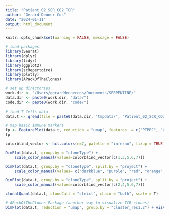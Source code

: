 ```yaml
---
title: "Patient_02_SCR_C02_TCR"
author: "Gerard Deuner Cos"
date: "2024-01-11"
output: html_document
---
```


```r
knitr::opts_chunk$set(warning = FALSE, message = FALSE) 
```

```r
# load packages
library(Seurat)
library(dplyr)
library(tidyr)
library(ggplot2)
library(scRepertoire)
library(plotly)
library(APackOfTheClones)
```

```r
# set up directories
work.dir <- "/Users/gerarddeunercos/Documents/SERPENTINE/"
data.dir <- paste0(work.dir, "data/")
code.dir <- paste0(work.dir, "code/")
```

```r
# load T Cells data
data.t <- qread(file = paste0(data.dir, "tmpdata/", "Patient_02_SCR_CO2_Tcells_subset_pp_09-01-24"))
```

```r
# map basic immune markers
fp <- FeaturePlot(data.t, reduction = "umap", features  = c("PTPRC", "CD4", "CD8A", "CD8B", "CCR7", "FOXP3", "MKI67", "CTLA4", "NKG7"))
fp
```

```r
colorblind_vector <- hcl.colors(n=7, palette = "inferno", fixup = TRUE) #plasma

DimPlot(data.t, group.by = "cloneType") +
    scale_color_manual(values=colorblind_vector[c(1,3,5,6,7)])
```

```r
DimPlot(data.t, group.by = "cloneType", split.by = "project") +
    scale_color_manual(values= c("darkblue", "purple", "red", "orange", "yellow"))
```

```r
DimPlot(data.t, group.by = "cloneType", split.by = "project") +
    scale_color_manual(values=colorblind_vector[c(2,4,5,6,7)])
```

```r
clonalQuant(data.t, cloneCall = "strict", chain = "both", scale = T)
```
```r
# APackOfTheClones Package (another way to visualize TCR clones)
DimPlot(data.t, reduction = "umap", group.by = "cluster_res1.2") + vizAPOTC(data.t)
```

